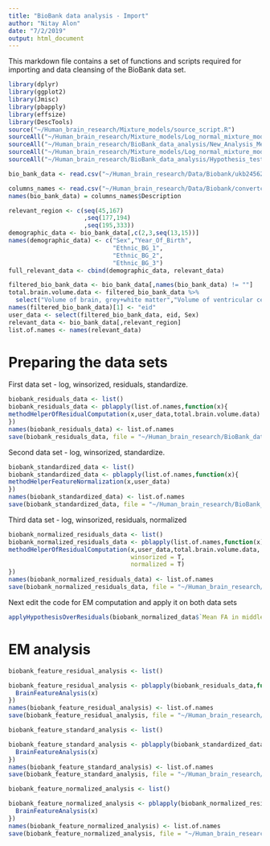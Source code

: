 ```yaml
---
title: "BioBank data analysis - Import"
author: "Nitay Alon"
date: "7/2/2019"
output: html_document
---
```


This markdown file contains a set of functions and scripts required for importing and data cleansing of the BioBank data set.
```r
library(dplyr)
library(ggplot2)
library(Jmisc)
library(pbapply)
library(effsize)
library(DescTools)
source("~/Human_brain_research/Mixture_models/source_script.R")
sourceAll("~/Human_brain_research/Mixture_models/Log_normal_mixture_model/Grid_Search/llk_computation/")
sourceAll("~/Human_brain_research/BioBank_data_analysis/New_Analysis_Method/Residuals_analysis_methods/")
sourceAll("~/Human_brain_research/Mixture_models/Log_normal_mixture_model/Grid_Search/llk_computation/")
sourceAll("~/Human_brain_research/BioBank_data_analysis/Hypothesis_testing_methods/")
```

```r
bio_bank_data <- read.csv("~/Human_brain_research/Data/Biobank/ukb24562.csv",header = T, stringsAsFactors = F)
```

```r
columns_names <- read.csv("~/Human_brain_research/Data/Biobank/convertcsv.csv", header = T, stringsAsFactors = F)
names(bio_bank_data) = columns_names$Description
```

```r
relevant_region <- c(seq(45,167)
                     ,seq(177,194)
                     ,seq(195,333))
demographic_data <- bio_bank_data[,c(2,3,seq(13,15))]
names(demographic_data) <- c("Sex","Year_Of_Birth",
                             "Ethnic_BG_1",
                             "Ethnic_BG_2",
                             "Ethnic_BG_3")
full_relevant_data <- cbind(demographic_data, relevant_data)
```

```r
filtered_bio_bank_data <- bio_bank_data[,names(bio_bank_data) != ""]
total.brain.volume.data <- filtered_bio_bank_data %>% 
  select("Volume of brain, grey+white matter","Volume of ventricular cerebrospinal fluid")
names(filtered_bio_bank_data)[1] <- "eid"
user_data <- select(filtered_bio_bank_data, eid, Sex)
relevant_data <- bio_bank_data[,relevant_region]
list.of.names <- names(relevant_data)
```

# Preparing the data sets

First data set - log, winsorized, residuals, standardize.
```r
biobank_residuals_data <- list()
biobank_residuals_data <- pblapply(list.of.names,function(x){
methodHelperOfResidualComputation(x,user_data,total.brain.volume.data)
})
names(biobank_residuals_data) <- list.of.names
save(biobank_residuals_data, file = "~/Human_brain_research/BioBank_data_analysis/Final_data_for_analysis/BioBank_residual_data.RData")
```

Second data set - log, winsorized, standardize.
```r
biobank_standardized_data <- list()
biobank_standardized_data <- pblapply(list.of.names,function(x){
methodHelperFeatureNormalization(x,user_data)
})
names(biobank_standardized_data) <- list.of.names
save(biobank_standardized_data, file = "~/Human_brain_research/BioBank_data_analysis/Final_data_for_analysis/BioBank_standardized_data.RData")
```

Third data set - log, winsorized, residuals, normalized

```r
biobank_normalized_residuals_data <- list()
biobank_normalized_residuals_data <- pblapply(list.of.names,function(x){
methodHelperOfResidualComputation(x,user_data,total.brain.volume.data,
                                  winsorized = T,
                                  normalized = T)
})
names(biobank_normalized_residuals_data) <- list.of.names
save(biobank_normalized_residuals_data, file = "~/Human_brain_research/BioBank_data_analysis/Final_data_for_analysis/Biobank_normalized_residuals_data.RData")
```

Next edit the code for EM computation and apply it on both data sets

```r
applyHypothesisOverResiduals(biobank_normalized_data$`Mean FA in middle cerebellar peduncle on FA skeleton`)
```

# EM analysis

```r
biobank_feature_residual_analysis <- list()

biobank_feature_residual_analysis <- pblapply(biobank_residuals_data,function(x){
  BrainFeatureAnalysis(x)
})
names(biobank_feature_residual_analysis) <- list.of.names
save(biobank_feature_residual_analysis, file = "~/Human_brain_research/BioBank_data_analysis/Final_data_for_analysis/biobank_feature_residual_analysis.RData")
```


```r
biobank_feature_standard_analysis <- list()

biobank_feature_standard_analysis <- pblapply(biobank_standardized_data,function(x){
  BrainFeatureAnalysis(x)
})
names(biobank_feature_standard_analysis) <- list.of.names
save(biobank_feature_standard_analysis, file = "~/Human_brain_research/BioBank_data_analysis/Final_data_for_analysis/biobank_feature_standard_analysis.RData")
```


```r
biobank_feature_normalized_analysis <- list()

biobank_feature_normalized_analysis <- pblapply(biobank_normalized_residuals_data,function(x){
  BrainFeatureAnalysis(x)
})
names(biobank_feature_normalized_analysis) <- list.of.names
save(biobank_feature_normalized_analysis, file = "~/Human_brain_research/BioBank_data_analysis/Final_data_for_analysis/biobank_feature_normalized_analysis.RData")
```
